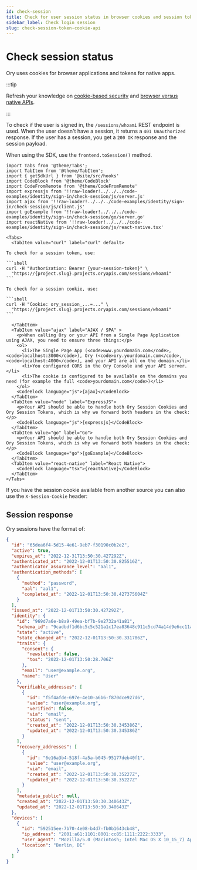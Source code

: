```yaml
---
id: check-session
title: Check for user session status in browser cookies and session tokens
sidebar_label: Check login session
slug: check-session-token-cookie-api
---
```


# Check session status

Ory uses cookies for browser applications and tokens for native apps.

:::tip

Refresh your knowledge on [cookie-based security](../../security-model.mdx) and
[browser versus native APIs](../native-browser.mdx).

:::

To check if the user is signed in, the `/sessions/whoami` REST endpoint is used. When the user doesn't have a session, it returns
a `401 Unauthorized` response. If the user has a session, you get a `200 OK` response and the session payload.

When using the SDK, use the `frontend.toSession()` method.

````mdx-code-block
import Tabs from '@theme/Tabs';
import TabItem from '@theme/TabItem';
import { getSdkUrl } from '@site/src/hooks'
import CodeBlock from '@theme/CodeBlock'
import CodeFromRemote from '@theme/CodeFromRemote'
import expressjs from '!!raw-loader!../../../code-examples/identity/sign-in/check-session/js/server.js'
import ajax from '!!raw-loader!../../../code-examples/identity/sign-in/check-session/js/client.js'
import goExample from '!!raw-loader!../../../code-examples/identity/sign-in/check-session/go/server.go'
import reactNative from '!!raw-loader!../../../code-examples/identity/sign-in/check-session/js/react-native.tsx'

<Tabs>
  <TabItem value="curl" label="curl" default>

To check for a session token, use:

```shell
curl -H "Authorization: Bearer {your-session-token}" \
  "https://{project.slug}.projects.oryapis.com/sessions/whoami"
```

To check for a session cookie, use:

```shell
curl -H "Cookie: ory_session_...=..." \
  "https://{project.slug}.projects.oryapis.com/sessions/whoami"
```

  </TabItem>
  <TabItem value="ajax" label="AJAX / SPA" >
    <p>When calling Ory or your API from a Single Page Application using AJAX, you need to ensure three things:</p>
    <ol>
      <li>The Single Page App (<code>www.yourdomain.com</code>, <code>localhost:3000</code>), Ory (<code>ory.yourdomain.com</code>, <code>localhost:4000</code>), and your API are all on the domain.</li>
      <li>You configured CORS in the Ory Console and your API server.</li>
      <li>The cookie is configured to be available on the domains you need (for example the full <code>yourdomain.com</code>)</li>
    </ol>
    <CodeBlock language="js">{ajax}</CodeBlock>
  </TabItem>
  <TabItem value="node" label="ExpressJS">
    <p>Your API should be able to handle both Ory Session Cookies and Ory Session Tokens, which is why we forward both headers in the check:</p>
    <CodeBlock language="js">{expressjs}</CodeBlock>
  </TabItem>
  <TabItem value="go" label="Go">
    <p>Your API should be able to handle both Ory Session Cookies and Ory Session Tokens, which is why we forward both headers in the check:</p>
    <CodeBlock language="go">{goExample}</CodeBlock>
  </TabItem>
  <TabItem value="react-native" label="React Native">
    <CodeBlock language="tsx">{reactNative}</CodeBlock>
  </TabItem>
</Tabs>
````

If you have the session cookie available from another source you can also use the `X-Session-Cookie` header:

## Session response

Ory sessions have the format of:

```json
{
  "id": "65dea6f4-5d15-4e61-9eb7-f30190c0b2e2",
  "active": true,
  "expires_at": "2022-12-31T13:50:30.427292Z",
  "authenticated_at": "2022-12-01T13:50:30.825516Z",
  "authenticator_assurance_level": "aal1",
  "authentication_methods": [
    {
      "method": "password",
      "aal": "aal1",
      "completed_at": "2022-12-01T13:50:30.427375604Z"
    }
  ],
  "issued_at": "2022-12-01T13:50:30.427292Z",
  "identity": {
    "id": "969d7a6e-b8a9-49ea-bf7b-9e2732a41a81",
    "schema_id": "9cadbdf1d6bc5c5c521a1c17ea83648c911c5cd74a14d9e6cc11a5790d133339c3524f8a2d35d34f4151d2df10a7b73d19f7bd0f709fd5ace9019e080bbc4df6",
    "state": "active",
    "state_changed_at": "2022-12-01T13:50:30.331786Z",
    "traits": {
      "consent": {
        "newsletter": false,
        "tos": "2022-12-01T13:50:28.706Z"
      },
      "email": "user@example.org",
      "name": "User"
    },
    "verifiable_addresses": [
      {
        "id": "f5f4afde-697e-4e10-a6b6-f870dce927d6",
        "value": "user@example.org",
        "verified": false,
        "via": "email",
        "status": "sent",
        "created_at": "2022-12-01T13:50:30.345386Z",
        "updated_at": "2022-12-01T13:50:30.345386Z"
      }
    ],
    "recovery_addresses": [
      {
        "id": "6e16a3b4-518f-4a5a-b045-95177deb40f1",
        "value": "user@example.org",
        "via": "email",
        "created_at": "2022-12-01T13:50:30.35227Z",
        "updated_at": "2022-12-01T13:50:30.35227Z"
      }
    ],
    "metadata_public": null,
    "created_at": "2022-12-01T13:50:30.340643Z",
    "updated_at": "2022-12-01T13:50:30.340643Z"
  },
  "devices": [
    {
      "id": "592515ee-7b70-4e08-b4d7-fb0b1643cb48",
      "ip_address": "2001:a61:1101:8001:cc85:1111:2222:3333",
      "user_agent": "Mozilla/5.0 (Macintosh; Intel Mac OS X 10_15_7) AppleWebKit/537.36 (KHTML, like Gecko) Chrome/107.0.0.0 Safari/537.36",
      "location": "Berlin, DE"
    }
  ]
}
```

